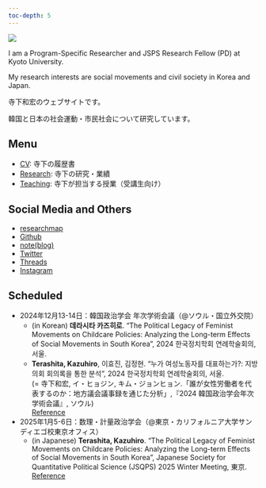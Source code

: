 ```yaml
---
toc-depth: 5
---
```


![](pic/IMG_0614.png){fig-align="center"}

I am a Program-Specific Researcher and JSPS Research Fellow (PD) at Kyoto University.

My research interests are social movements and civil society in Korea and Japan.

寺下和宏のウェブサイトです。

韓国と日本の社会運動・市民社会について研究しています。

::: callout-note
## Menu

-   [CV](cv/index.qmd): 寺下の履歴書
-   [Research](research/index.qmd): 寺下の研究・業績
-   [Teaching](teaching/index.qmd): 寺下が担当する授業（受講生向け）

<!--
- [한국어 사이트](https://kazuhiroterashita-com.translate.goog/?_x_tr_sl=auto&_x_tr_tl=ko&_x_tr_hl=ja&_x_tr_pto=wapp) : Google 번역기
-->

:::

::: callout-tip
## Social Media and Others

- [researchmap](https://researchmap.jp/kazuhiroterashita)
- [Github](https://github.com/namiterashita)
- [note(blog)](https://note.com/namiterashita)
- [Twitter](https://twitter.com/namiterashita)
- [Threads](https://www.threads.net/@namiterashita)
- [Instagram](https://www.instagram.com/namiterashita/)

:::


::: callout-important
## Scheduled

- 2024年12月13-14日：韓国政治学会 年次学術会議（\@ソウル・国立外交院）
    - (in Korean) **데라시타 카즈히로**. "The Political Legacy of Feminist Movements on Childcare Policies: Analyzing the Long-term Effects of Social Movements in South Korea", 2024 한국정치학회 연례학술회의, 서울.
    - **Terashita, Kazuhiro**, 이효진, 김정현. "누가 여성노동자를 대표하는가?: 지방의회 회의록을 통한 분석", 2024 한국정치학회 연례학술회의, 서울.\
    (= 寺下和宏, イ・ヒョジン, キム・ジョンヒョン.「誰が女性労働者を代表するのか：地方議会議事録を通じた分析」,『2024 韓国政治学会年次学術会議』, ソウル)\
    [Reference](http://www.kpsa.or.kr/contents/bbs/bbs_content.html?bbs_cls_cd=002004030001&cid=24120513225435&bbs_type=B){.btn .btn-outline-success .btn-sm}

- 2025年1月5-6日：数理・計量政治学会（\@東京・カリフォルニア大学サンディエゴ校東京オフィス）
    - (in Japanese) **Terashita, Kazuhiro**. "The Political Legacy of Feminist Movements on Childcare Policies: Analyzing the Long-term Effects of Social Movements in South Korea", Japanese Society for Quantitative Political Science (JSQPS) 2025 Winter Meeting, 東京.\
    [Reference](https://sites.google.com/view/jsqps/2025-winter-meeting-program){.btn .btn-outline-success .btn-sm}


:::

